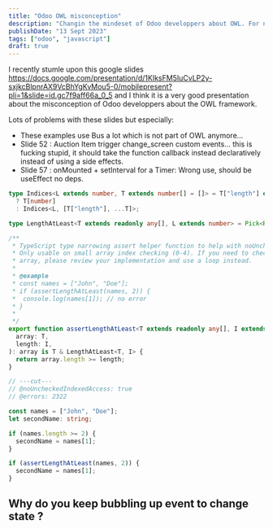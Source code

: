 ```yaml
---
title: "Odoo OWL misconception"
description: "Changin the mindeset of Odoo developpers about OWL. For now it looks like they want to use JQuery"
publishDate: "13 Sept 2023"
tags: ["odoo", "javascript"]
draft: true
---
```



I recently stumle upon this google slides https://docs.google.com/presentation/d/1KIksFM5IuCvLP2y-sxjkcBlpnrAX9VcBhYgKvMou5-0/mobilepresent?pli=1&slide=id.gc7f9aff66a_0_5 and I think it is a very good presentation about the misconception of Odoo developpers about the OWL framework.

Lots of problems with these slides but especially:

- These examples use Bus a lot which is not part of OWL anymore...
- Slide 52 : Auction Item trigger change_screen custom events... this is fucking stupid, it should take the function callback instead declaratively instead of using a side effects.
- Slide 57 : onMounted + setInterval for a Timer: Wrong use, should be useEffect no deps.

```ts twoslash
type Indices<L extends number, T extends number[] = []> = T["length"] extends L
  ? T[number]
  : Indices<L, [T["length"], ...T]>;

type LengthAtLeast<T extends readonly any[], L extends number> = Pick<Required<T>, Indices<L>>;

/**
 * TypeScript type narrowing assert helper function to help with noUncheckedIndexedAccess.
 * Only usable on small array index checking (0-4). If you need to check a larger
 * array, please review your implementation and use a loop instead.
 *
 * @example
 * const names = ["John", "Doe"];
 * if (assertLengthAtLeast(names, 2)) {
 *  console.log(names[1]); // no error
 * }
 *
 */
export function assertLengthAtLeast<T extends readonly any[], I extends 0 | 1 | 2 | 3 | 4>(
  array: T,
  length: I,
): array is T & LengthAtLeast<T, I> {
  return array.length >= length;
}

// ---cut---
// @noUncheckedIndexedAccess: true
// @errors: 2322

const names = ["John", "Doe"];
let secondName: string;

if (names.length >= 2) {
  secondName = names[1];
}

if (assertLengthAtLeast(names, 2)) {
  secondName = names[1];
}
```

## Why do you keep bubbling up event to change state ?

<CodeSandbox client:load />
